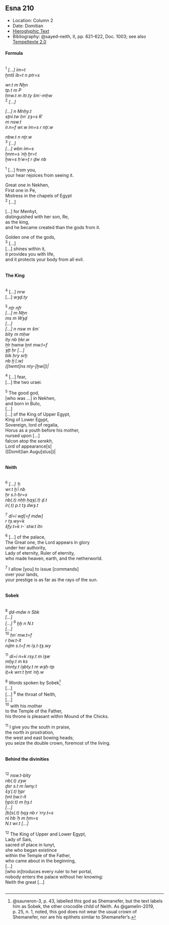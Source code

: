 ## Esna 210 {-}  
  
<style>  
  
  .col2 {  
    columns: 2 320px;         /* number of columns and width in pixels*/  
    -webkit-columns: 2 320px; /* chrome, safari */  
    -moz-columns: 2 320px;    /* firefox */  
    -webkit-column-break-inside: avoid;  
    -page-break-inside: avoid;  
    -break-inside: avoid;  
  }  
  
</style>  

- Location: Column 2
- Date: Domitian 
- [Hieroglyphic Text](https://www.ifao.egnet.net/uploads/publications/enligne/Temples-Esna003.pdf#page=86){target="_blank"}  
- Bibliography: @sayed-neith, II, pp. 621-622, Doc. 1003; see also [Tempeltexte 2.0](http://www.tempeltexte.uni-tuebingen.de/portal/#/text-detail/928)

#### Formula {-}

<div class="col2">  

^1^ *[...] ỉm=t*  
*ḫntš ỉb=t n ptr=s*  
   
*wr.t m Nḫn*  
*tp.t m P*  
*ḥnw.t m ỉtr.ty šmʿ-mḥw*  
^2^ *[...]*  
   
*[...] n Mnḥy.t*  
*sṯnỉ.tw ḥnʿ zȝ=s Rʿ*  
*m nsw.t*  
*ỉr.n=f wr.w ỉm=s r nṯr.w*  
   
*nbw.t n nṯr.w *  
^3^ *[...]*  
*[...] wbn ỉm=s*  
*ẖnm=s ʿnḫ ḫr=t*  
*ḫw=s ḥʿw=ṯ r ḏw nb*  
  
^1^ [...] from you,  
your hear rejoices from seeing it.  
  
Great one in Nekhen,  
First one in Pe,  
Mistress in the chapels of Egypt  
^2^ [...]  
  
[...] for Menhyt,  
distinguished with her son, Re,  
as the king,  
and he became created than the gods from it.  
    
Golden one of the gods,  
^3^ [...]  
[...] shines within it,  
it provides you with life,  
and it protects your body from all evil.  

</div>


#### The King {-}

<div class="col2">  

^4^ [...] *nrw*  
[...] *wȝḏ.ty*  
   
^5^ *nṯr nfr*  
*[...] m Nḫn*  
*ms m Wȝḏ *  
*[...]*  
*[...] n nsw m šmʿ*  
*bỉty m mḥw*  
*ỉty nb ẖkr.w*  
*Ḫr ḥwnw ḫnt mw.t=f*  
*ȝṯt ḥr [...]*  
*bỉk ḥry srḫ*  
*nb ḫʿ(.w)*  
*([twmt]ns nty-[ḫwỉ])| *  
  
^4^ [...] fear,  
[...] the two uraei.  
   
^5^ The good god,  
[who was ...] in Nekhen,  
and born in Buto,  
[...]  
[...] of the King of Upper Egypt,  
King of Lower Egypt,  
Sovereign, lord of regalia,  
Horus as a youth before his mother,  
nursed upon [...]  
falcon atop the *serekh*,  
Lord of appearance[s]  
([Domit]ian Augu[stus])|
   
</div>

#### Neith {-} 

<div class="col2">  

^6^ *[...] ʿḥ*  
*wr.t ḫʿỉ nb *  
*ẖr s.t-ḥr=s*  
*nb(.t) nḥḥ ḥqȝ(.t) ḏ.t*  
*ỉr(.t) p.t tȝ dwȝ.t*  
   
^7^ *dỉ=ỉ wḏ[=f mdw]*  
*r tȝ.wy=k*  
*šfy.t=k r-ʿ stw.t ỉtn*  
  
^6^ [...] of the palace,  
The Great one, the Lord appears in glory   
under her authority,  
Lady of eternity, Ruler of eternity,  
who made heaven, earth, and the netherworld.  
  
^7^ I allow [you] to issue [commands]    
over your lands,  
your prestige is as far as the rays of the sun.  

</div>

#### Sobek {-}

<div class="col2"> 

^8^ *ḏd-mdw n Sbk *  
*[...]*  
*[...]* ^9^ *ḫḫ n N.t*  
*[...]*  
^10^ *ḥnʿ mw.t=f*  
*r ḥw.t-ỉt*  
*nḏm s.t=f m ỉȝ.t-ṯȝ.wy*  
   
^11^ *dỉ=ỉ n=k rsy.t m ỉȝw*  
*mḥy.t m ks*  
*ỉmnty.t ỉȝbty.t m wȝḥ-tp*  
*ỉṯ=k wrr.t ḫnt ʿnḫ.w*  
  
^8^ Words spoken by Sobek[^fn-210-1]   
[...]  
[...] ^9^ the throat of Neith,  
[...]  
^10^ with his mother   
to the Temple of the Father,  
his throne is pleasant within Mound of the Chicks.  
  
^11^ I give you the south in praise,  
the north in prostration,  
the west and east bowing heads;  
you seize the double crown, foremost of the living.  

</div>

[^fn-210-1]: @sauneron-3, p. 43, labelled this god as Shemanefer, but the text labels him as Sobek, the other crocodile child of Neith. As @gamelin-2019, p. 25, n. 1, noted, this god does not wear the usual crown of Shemanefer, nor are his epithets similar to Shemanefer's.

#### Behind the divinities {-} 

<div class="col2"> 

^12^ *nsw.t-bỉty*  
*nb(.t) zȝw*  
*ḏsr s.t m Ỉwny.t*  
*šȝʿ(.t) ḫpr *  
*ḫnt ḥw.t-ỉt*  
*ḫp(r.t) m ḥȝ.t *  
*[...]*  
*[b]s(.t) ḥqȝ nb r ʿrry.t=s*  
*nỉ hb ʿḥ m ḫm=s*  
*N.t wr.t [...]*
  
^12^ The King of Upper and Lower Egypt,  
Lady of Sais,  
sacred of place in Iunyt,  
she who began existince   
within the Temple of the Father,  
who came about in the beginning,  
[...]  
[who in]troduces every ruler to her portal,  
nobody enters the palace without her knowing:  
Neith the great [...]  

</div>